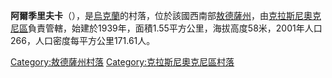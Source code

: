 {{coord|47|28|20|N|29|21|31|E|scale:30000|display=title}}

'''阿爾季里夫卡'''（{{lang-uk|Артирівка}}），是[[烏克蘭|烏克蘭]]的村落，位於該國西南部[[敖德薩州|敖德薩州]]，由[[克拉斯尼奧克尼區|克拉斯尼奧克尼區]]負責管轄，始建於1939年，面積1.55平方公里，海拔高度58米，2001年人口266，人口密度每平方公里171.61人。

{{DEFAULTSORT:Артирівка}}
[[Category:敖德薩州村落|Category:敖德薩州村落]]
[[Category:克拉斯尼奧克尼區村落|Category:克拉斯尼奧克尼區村落]]


{{Odessa-geo-stub}}